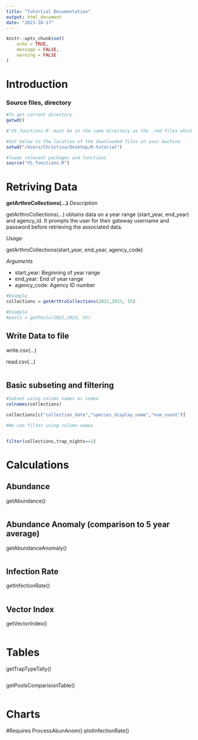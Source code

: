 ```yaml
---
title: "Tutortial Documentation"
output: html_document
date: "2023-10-17"
---
```


```r
knitr::opts_chunk$set(
	echo = TRUE,
	message = FALSE,
	warning = FALSE
)
```


# Introduction

### Source files, directory
```r

#To get current directory
getwd()

#'VS_functions.R' must be in the same directory as the .rmd files which access its functions, you can set the working directory 

#Set below to the location of the downloaded files on your machine
setwd("/Users/Christina/Desktop/R-tutorial")

#loads relevant packages and functions
source("VS_functions.R")

```

# Retriving Data

**getArthroCollections(...)**
*Description*

getArthroCollections(...) obtains data on a year range (start_year, end_year) and agency_id. It prompts the user for their gateway username and password before retrieving the associated data.

*Usage*

getArthroCollections(start_year, end_year, agency_code)

*Arguments*

- start_year: Beginning of year range 
- end_year: End of year range
- agency_code: Agency ID number 


```r
#Example
collections = getArthroCollections(2022,2023, 55)
```


```r


#Example
#pools = getPools(2022,2023, 55)
```

## Write Data to file

 write.csv(...)

 read.csv(...)

```r

```


## Basic subseting and filtering

```r
#Subset using column names or index
colnames(collections)

collections[c("collection_date","species_display_name","num_count")]

#We can filter using column names


filter(collections,trap_nights==1)

```

# Calculations


## Abundance
getAbundance()

```r
```

## Abundance Anomaly (comparison to 5 year average)

getAbundanceAnomaly()

```r
```

## Infection Rate

getInfectionRate()

```r
```

## Vector Index

getVectorIndex()

```r
```

# Tables

getTrapTypeTally()

```r
```


getPoolsComparisionTable()

```r
```



# Charts

#Requires
ProcessAbunAnom()
plotInfectionRate()
```r


```

